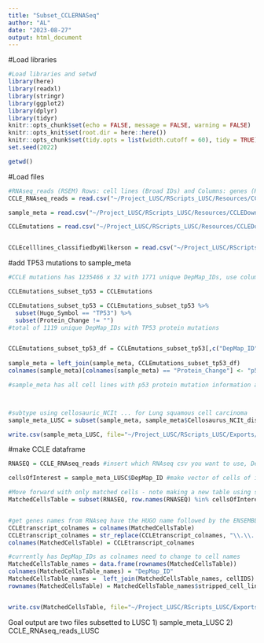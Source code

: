 ---
title: "Subset_CCLERNASeq"
author: "AL"
date: "2023-08-27"
output: html_document
---


#Load libraries
```{r setup, include=FALSE}
#Load libraries and setwd
library(here)
library(readxl)
library(stringr)
library(ggplot2)
library(dplyr)
library(tidyr)
knitr::opts_chunk$set(echo = FALSE, message = FALSE, warning = FALSE)
knitr::opts_knit$set(root.dir = here::here())
knitr::opts_chunk$set(tidy.opts = list(width.cutoff = 60), tidy = TRUE)
set.seed(2022)

getwd()
```

#Load files
```{r pressure, echo=FALSE}

#RNAseq_reads (RSEM) Rows: cell lines (Broad IDs) and Columns: genes (HGNC symbol and Ensembl ID)
CCLE_RNAseq_reads = read.csv("~/Project_LUSC/RScripts_LUSC/Resources/CCLEDownloads/CCLE_RNAseq_reads.csv", header=TRUE, stringsAsFactors = FALSE, row.names = 1 )

sample_meta = read.csv("~/Project_LUSC/RScripts_LUSC/Resources/CCLEDownloads/sample_info.csv", header = TRUE)

CCLEmutations = read.csv("~/Project_LUSC/RScripts_LUSC/Resources/CCLEDownloads/CCLE_mutations.csv", header = TRUE)


CCLEcelllines_classifiedbyWilkerson = read.csv("~/Project_LUSC/RScripts_LUSC/Resources/LUSCclassifers_WilkersonTable2.csv",header=TRUE, stringsAsFactors = FALSE)


```


#add TP53 mutations to sample_meta
```{r}
#CCLE mutations has 1235466 x 32 with 1771 unique DepMap_IDs, use columns called DepMap_ID, Hugo_Symbol, Protein_Change and subset with only tp53 mutations

CCLEmutations_subset_tp53 = CCLEmutations

CCLEmutations_subset_tp53 = CCLEmutations_subset_tp53 %>%
  subset(Hugo_Symbol == "TP53") %>%
  subset(Protein_Change != "")
#total of 1119 unique DepMap_IDs with TP53 protein mutations


CCLEmutations_subset_tp53_df = CCLEmutations_subset_tp53[,c("DepMap_ID", "Protein_Change")]
  
sample_meta = left_join(sample_meta, CCLEmutations_subset_tp53_df)
colnames(sample_meta)[colnames(sample_meta) == "Protein_Change"] <- "p53"

#sample_meta has all cell lines with p53 protein mutation information added



#subtype using cellosauric_NCIt ... for Lung squamous cell carcinoma
sample_meta_LUSC = subset(sample_meta, sample_meta$Cellosaurus_NCIt_disease == "Lung squamous cell carcinoma") #37 cell lines 

write.csv(sample_meta_LUSC, file="~/Project_LUSC/RScripts_LUSC/Exports/sample_meta_LUSC.csv")

```


#make CCLE dataframe
```{r}
RNASEQ = CCLE_RNAseq_reads #insert which RNAseq csv you want to use, DepMap_ID is used for identifying cell lines

cellsOfInterest = sample_meta_LUSC$DepMap_ID #make vector of cells of interest by Depmap ID#

#Move forward with only matched cells - note making a new table using subset function but with all gene transcripts from original
MatchedCellsTable = subset(RNASEQ, row.names(RNASEQ) %in% cellsOfInterest) #28 cell lines 


#get genes names from RNAseq have the HUGO name followed by the ENSEMBL information, need to only keep HUGO name
CCLEtranscript_colnames = colnames(MatchedCellsTable)
CCLEtranscript_colnames = str_replace(CCLEtranscript_colnames, "\\.\\..*", "")
colnames(MatchedCellsTable) = CCLEtranscript_colnames

#currently has DepMap_IDs as colnames need to change to cell names
MatchedCellsTable_names = data.frame(rownames(MatchedCellsTable))
colnames(MatchedCellsTable_names) = "DepMap_ID"
MatchedCellsTable_names =  left_join(MatchedCellsTable_names, cellIDS)
rownames(MatchedCellsTable) = MatchedCellsTable_names$stripped_cell_line_name


write.csv(MatchedCellsTable, file="~/Project_LUSC/RScripts_LUSC/Exports/CCLE_RNAseq_reads_LUSC.csv")
```



Goal output are two files subsetted to LUSC
1) sample_meta_LUSC
2) CCLE_RNAseq_reads_LUSC

